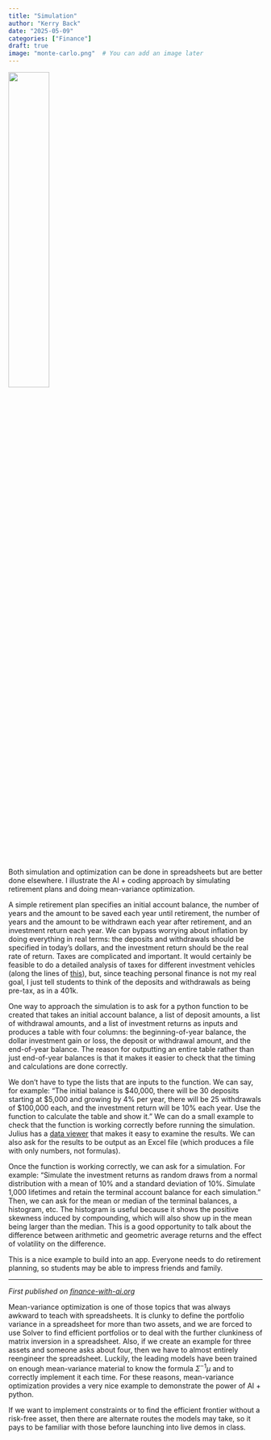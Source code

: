 ```yaml
---
title: "Simulation"
author: "Kerry Back"
date: "2025-05-09"
categories: ["Finance"]
draft: true
image: "monte-carlo.png"  # You can add an image later
---
```


![](monte-carlo.png){width=40% fig-align="center"}

Both simulation and optimization can be done in spreadsheets but are better done elsewhere.  I illustrate the AI + coding approach by simulating retirement plans and doing mean-variance optimization.

A simple retirement plan specifies an initial account balance, the number of years and the amount to be saved each year until retirement, the number of years and the amount to be withdrawn each year after retirement, and an investment return each year.  We can bypass worrying about inflation by doing everything in real terms: the deposits and withdrawals should be specified in today's dollars, and the investment return should be the real rate of return.  Taxes are complicated and important.  It would certainly be feasible to do a detailed analysis of taxes for different investment vehicles (along the lines of [this](https://learn-investments.rice-business.org/taxes/tax_vehicles)), but, since teaching personal finance is not my real goal, I just tell students to think of the deposits and withdrawals as being pre-tax, as in a 401k. 

One way to approach the simulation is to ask for a python function to be created that takes an initial account balance, a list of deposit amounts, a list of withdrawal amounts, and a list of investment returns as inputs and produces a table with four columns: the beginning-of-year balance, the dollar investment gain or loss, the deposit or withdrawal amount, and the end-of-year balance.  The reason for outputting an entire table rather than just end-of-year balances is that it makes it easier to check that the timing and calculations are done correctly.  

We don't have to type the lists that are inputs to the function.  We can say, for example: "The initial balance is $40,000, there will be 30 deposits starting at $5,000 and growing by 4% per year, there will be 25 withdrawals of $100,000 each, and the investment return will be 10% each year. Use the function to calculate the table and show it."   We can do a small example to check that the function is working correctly before running the simulation.  Julius has a [data viewer](https://julius.ai/docs/data-explorer/overview) that makes it easy to examine the results.  We can also ask for the results to be output as an Excel file (which produces a file with only numbers, not formulas).  

Once the function is working correctly, we can ask for a simulation.  For example: "Simulate the investment returns as random draws from a normal distribution with a mean of 10% and a standard deviation of 10%.  Simulate 1,000 lifetimes and retain the terminal account balance for each simulation."  Then, we can ask for the mean or median of the terminal balances, a histogram, etc.  The histogram is useful because it shows the positive skewness induced by compounding, which will also show up in the mean being larger than the median.  This is a good opportunity to talk about the difference between arithmetic and geometric average returns and the effect of volatility on the difference.

This is a nice example to build into an app.  Everyone needs to do retirement planning, so students may be able to impress friends and family.

---

*First published on [finance-with-ai.org](https://finance-with-ai.org)* 

Mean-variance optimization is one of those topics that was always awkward to teach with spreadsheets.  It is clunky to define the portfolio variance in a spreadsheet for more than two assets, and we are forced to use Solver to find efficient portfolios or to deal with the further clunkiness of matrix inversion in a spreadsheet.    Also, if we create an example for three assets and someone asks about four, then we have to almost entirely reengineer the spreadsheet.  Luckily, the leading models have been trained on enough mean-variance material to know  the formula $\Sigma^{-1}\mu$ and to correctly implement it each time.  For these reasons, mean-variance optimization provides a very nice example to demonstrate the power of AI + python.

If we want to implement constraints or to find the efficient frontier without a risk-free asset, then there are alternate routes the models may take, so it pays to be familiar with those before launching into live demos in class.

